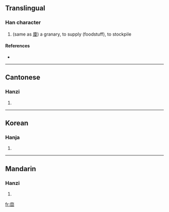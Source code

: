 ==Translingual==

===Han character===
{{Han char|rn=8|rad=亠|as=06|sn=8|four=|canj=卜田口 (YWR)}}

# (same as [[廩]]) a granary, to supply (foodstuff), to stockpile

====References====
* {{Han ref|kx=0089.010|hdz=10284.070|uh=342D|ud=13357}}

----

==Cantonese==

===Hanzi===
{{yue-hanzi|jyut=|y=laam5}}

# {{defn|Cantonese}}

----

==Korean==

===Hanja===
{{ko-hanja|hangeul=[[름]]([[늠]])|rv=reum(neum)|mr=rŭm(nŭm)|y=rum(<sup>r</sup>num)|eumhun=곳집|ehrv=gotjip|ehmr=kotchip|ehy=koscip}}

# {{defn|Korean}}

----

==Mandarin==

===Hanzi===
{{cmn-hanzi|pin=[[lǐn]] ([[lin3]])|wg=lin<sup>3</sup>}}

# {{defn|Mandarin}}

[[fr:㐭]]